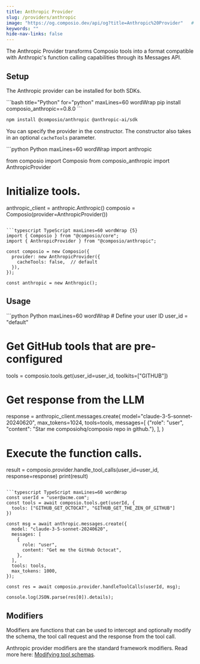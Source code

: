 ```yaml
---
title: Anthropic Provider
slug: /providers/anthropic
image: "https://og.composio.dev/api/og?title=Anthropic%20Provider"   # image for socials
keywords: ""
hide-nav-links: false
---
```



The Anthropic Provider transforms Composio tools into a format compatible with Anthropic's function calling capabilities through its Messages API.

## Setup
The Anthropic provider can be installed for both SDKs.

<CodeGroup>
```bash title="Python" for="python" maxLines=60  wordWrap
pip install composio_anthropic==0.8.0
```

```bash title="TypeScript" for="typescript" maxLines=60  wordWrap
npm install @composio/anthropic @anthropic-ai/sdk
```
</CodeGroup>

You can specify the provider in the constructor. The constructor also takes in an optional `cacheTools` parameter.

<CodeGroup>
```python Python maxLines=60  wordWrap
import anthropic

from composio import Composio
from composio_anthropic import AnthropicProvider

# Initialize tools.
anthropic_client = anthropic.Anthropic()
composio = Composio(provider=AnthropicProvider())
```

```typescript TypeScript maxLines=60 wordWrap {5}
import { Composio } from "@composio/core";
import { AnthropicProvider } from "@composio/anthropic";

const composio = new Composio({
  provider: new AnthropicProvider({
    cacheTools: false,  // default
  }),
});

const anthropic = new Anthropic();
```
</CodeGroup>

## Usage

<CodeGroup>
```python Python maxLines=60  wordWrap
# Define your user ID
user_id = "default"

# Get GitHub tools that are pre-configured
tools = composio.tools.get(user_id=user_id, toolkits=["GITHUB"])

# Get response from the LLM
response = anthropic_client.messages.create(
    model="claude-3-5-sonnet-20240620",
    max_tokens=1024,
    tools=tools,
    messages=[
        {"role": "user", "content": "Star me composiohq/composio repo in github."},
    ],
)

# Execute the function calls.
result = composio.provider.handle_tool_calls(user_id=user_id, response=response)
print(result)
```

```typescript TypeScript maxLines=60 wordWrap
const userId = "user@acme.com";
const tools = await composio.tools.get(userId, {
  tools: ["GITHUB_GET_OCTOCAT", "GITHUB_GET_THE_ZEN_OF_GITHUB"]
})

const msg = await anthropic.messages.create({
  model: "claude-3-5-sonnet-20240620",
  messages: [
    {
      role: "user",
      content: "Get me the GitHub Octocat",
    },
  ],
  tools: tools,
  max_tokens: 1000,
});

const res = await composio.provider.handleToolCalls(userId, msg);

console.log(JSON.parse(res[0]).details);
```
</CodeGroup>


## Modifiers
Modifiers are functions that can be used to intercept and optionally modify the schema, the tool call request and the response from the tool call.

Anthropic provider modifiers are the standard framework modifiers. Read more here: [Modifying tool schemas](/docs/modifying-tool-schemas).